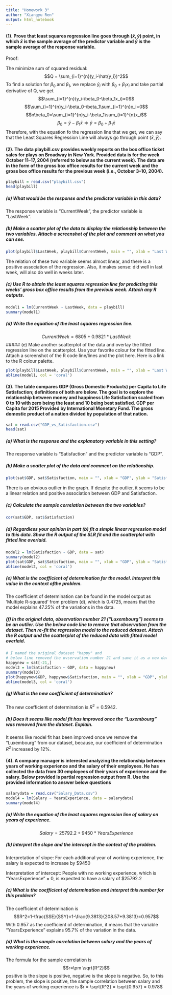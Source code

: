```yaml
---
title: "Homework 3"
author: "Xiangyu Ren"
output: html_notebook
---
```


#### (1). Prove that least squares regression line goes through $(\bar x,\bar y)$ point, in which $\bar x$ is the sample average of the predictor variable and $\bar y$ is the sample average of the response variable.

Proof:

The minimize sum of squared residual:$$Q = \sum_{i=1}^{n}(y_i-\hat{y_i})^2$$
To find a solution for $\beta_0$ and $\beta_1$, we replace $\hat y_i$ with $\beta_0+\beta_1x_i$ and take partial derivative of Q, we get
$$\sum_{i=1}^{n}(y_i-\beta_0-\beta_1x_i)=0$$
$$\sum_{i=1}^{n}y_i-\beta_0-\beta_1\sum_{i=1}^{n}x_i=0$$
$$n\beta_0=\sum_{i=1}^{n}y_i-\beta_1\sum_{i=1}^{n}x_i$$
$$\beta_0=\bar y-\beta_1\bar x\Rightarrow\bar y=\beta_0+\beta_1\bar x$$
Therefore, with the equation fo the regression line that we get, we can say that the Least Squares Regression Line will always go through point $(\bar x,\bar y)$.

#### (2). The data playbill.csv provides weekly reports on the box office ticket sales for plays on Broadway in New York. Provided data is for the week October 11–17, 2004 (referred to below as the current week). The data are in the form of the gross box office results for the current week and the gross box office results for the previous week (i.e., October 3–10, 2004).
```r
playbill = read.csv("playbill.csv")
head(playbill)
```

##### (a) What would be the response and the predictor variable in this data?
The response variable is "CurrentWeek", the predictor variable is "LastWeek".

##### (b) Make a scatter plot of the data to display the relationship between the two variables. Attach a screenshot of the plot and comment on what you can see.
```r
plot(playbill$LastWeek, playbill$CurrentWeek, main = "", xlab = "Last Week", ylab = "Current Week", pch = 16)
```
The relation of these two variable seems almost linear, and there is a positive association of the regression. Also, it makes sense: did well in last week, will also do well in weeks later.

##### (c) Use R to obtain the least squares regression line for predicting this weeks’ gross box office results from the previous week. Attach any R outputs.
```r
model1 = lm(CurrentWeek ~ LastWeek, data = playbill)
summary(model1)
```
##### (d) Write the equation of the least squares regression line.
$$CurrentWeek = 6805+0.9821*LastWeek$$
##### (e) Make another scatterplot of the data and overlay the fitted regression line on the scatterplot. Use your favorite colour for the fitted line. Attach a screenshot of the R code line/lines and the plot here. Here is a link to the R colour palette.
```r
plot(playbill$LastWeek, playbill$CurrentWeek, main = "", xlab = "Last Week", ylab = "Current Week", pch = 16)
abline(model1, col = 'coral')
```
#### (3). The table compares GDP (Gross Domestic Products) per Capita to Life Satisfaction; definitions of both are below. The goal is to explore the relationship between money and happiness Life Satisfaction scaled from 0 to 10 with zero being the least and 10 being best satisfied. GDP per Capita for 2015 Provided by International Monetary Fund. The gross domestic product of a nation divided by population of that nation.
```r
sat = read.csv("GDP_vs_Satisfaction.csv")
head(sat)
```
##### (a) What is the response and the explanatory variable in this setting?
The response variable is "Satisfaction" and the predictor variable is "GDP".

##### (b) Make a scatter plot of the data and comment on the relationship.
```r
plot(sat$GDP, sat$Satisfaction, main = "", xlab = "GDP", ylab = "Satisfaction", pch = 16)
```
There is an obvious outlier in the graph. If despite the outlier, it seems to be a linear relation and positive association between GDP and Satisfaction. 

##### (c) Calculate the sample correlation between the two variables?
```r
cor(sat$GDP, sat$Satisfaction)
```
##### (d) Regardless your opinion in part (b) fit a simple linear regression model to this data. Show the R output of the SLR fit and the scatterplot with fitted line overlaid.
```r
model2 = lm(Satisfaction ~ GDP, data = sat)
summary(model2)
plot(sat$GDP, sat$Satisfaction, main = "", xlab = "GDP", ylab = "Satisfaction", pch = 16)
abline(model2, col = 'coral')
```
##### (e) What is the coefficient of determination for the model. Interpret this value in the context ofthe problem.

The coefficient of determination can be found in the model output as 'Multiple R-squared' from problem (d), which is 0.4725, means that the model explains 47.25% of the variations in the data.

##### (f) In the original data, observation number 21 (“Luxembourg”) seems to be an outlier. Use the below code line to remove that observation from the dataset. Then re-fit the regression model to the reduced dataset. Attach the R output and the scatterplot of the reduced data with fitted model overlaid.
```r
# I named the original dataset "happy" and
# below line removed the ovservation number 21 and save it as a new data frame named "newhappy"
happynew = sat[-21,]
model3 = lm(Satisfaction ~ GDP, data = happynew)
summary(model3)
plot(happynew$GDP, happynew$Satisfaction, main = "", xlab = "GDP", ylab = "Satisfaction", pch = 16)
abline(model3, col = 'coral')
```
##### (g) What is the new coefficient of determination?
The new coefficient of determination is $R^2=0.5942$.

##### (h) Does it seems like model fit has improved once the “Luxembourg” was removed from the dataset. Explain.
It seems like model fit has been improved once we remove the "Luxembourg" from our dataset, because, our coefficient of determination $R^2$ increased by 12%.

#### (4). A company manager is interested analyzing the relationship between years of working experience and the salary of their employees. He has collected the data from 30 employees of their years of experience and the salary. Below provided is partial regression output from R. Use the provided information to answer below questions
```r
salarydata = read.csv("Salary_Data.csv")
model4 = lm(Salary ~ YearsExperience, data = salarydata)
summary(model4)
```

##### (a) Write the equation of the least squares regression line of salary on years of experience.
$$Salary=25792.2+9450*YearsExperience$$

##### (b) Interpret the slope and the intercept in the context of the problem.

Interpretation of slope: For each additional year of working experience, the salary is expected to increase by $9450

Interpretation of intercept: People with no working experience, which is "YearsExperience" = 0, is expected to have a salary of $25792.2

##### (c) What is the coefficient of determination and interpret this number for this problem?

The coefficient of determination is $$R^2=1-\frac{SSE}{SSY}=1-\frac{9.3813}{208.57+9.3813}=0.957$$
With 0.957 as the coefficient of determination, it means that the variable "YearsExperience" explains 95.7% of the variation in the data.

##### (d) What is the sample correlation between salary and the years of working experience.

The formula for the sample correlation is $$r=\pm \sqrt{R^2}$$
positive is the slope is positive, negative is the slope is negative. So, to this problem, the slope is positive, the sample correlation between salary and the years of working experience is $r = \sqrt{R^2} = \sqrt{0.957} = 0.978$

